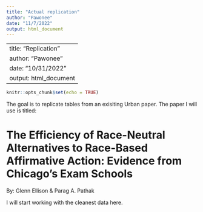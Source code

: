 ```yaml
---
title: "Actual replication"
author: "Pawonee"
date: "11/7/2022"
output: html_document
---
```


---
title: "Replication"
author: "Pawonee"
date: "10/31/2022"
output: html_document
---

```r
knitr::opts_chunk$set(echo = TRUE)
```

The goal is to replicate tables from an exisiting Urban paper. The paper I will use is titled:

# The Efficiency of Race-Neutral Alternatives to Race-Based Affirmative Action: Evidence from Chicago's Exam Schools
By: Glenn Ellison & Parag A. Pathak


I will start working with the cleanest data here.